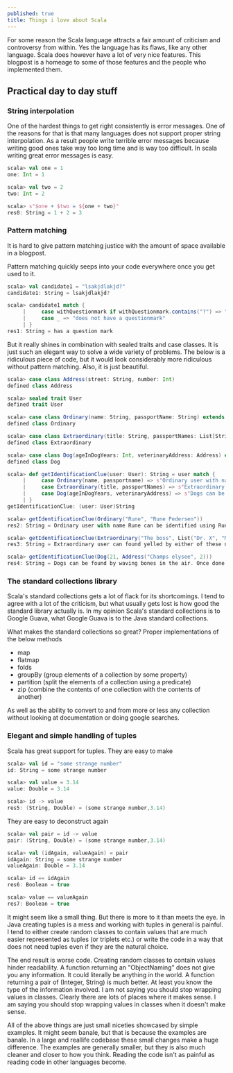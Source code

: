 ```yaml
---
published: true
title: Things i love about Scala
---
```

For some reason the Scala language attracts a fair amount of criticism and controversy from within. Yes the language has its flaws, like any other language. Scala does however have a lot of very nice features. This blogpost is a homeage to some of those features and the people who implemented them.

## Practical day to day stuff

### String interpolation

One of the hardest things to get right consistently is error messages.
One of the reasons for that is that many languages does not support proper string interpolation.
As a result people write terrible error messages because writing good ones take way too long time and is way too difficult.
In scala writing great error messages is easy.
```scala
scala> val one = 1
one: Int = 1

scala> val two = 2
two: Int = 2

scala> s"$one + $two = ${one + two}"
res0: String = 1 + 2 = 3
```

### Pattern matching

It is hard to give pattern matching justice with the amount of space available in a blogpost.

Pattern matching quickly seeps into your code everywhere once you get used to it.

```scala
scala> val candidate1 = "lsakjdlakjd?"
candidate1: String = lsakjdlakjd?

scala> candidate1 match {
     |     case withQuestionmark if withQuestionmark.contains("?") => "has a question mark"
     |     case _ => "does not have a questionmark"
     | }
res1: String = has a question mark
```

But it really shines in combination with sealed traits and case classes.
It is just such an elegant way to solve a wide variety of problems.
The below is a ridiculous piece of code, but it would look considerably more ridiculous without pattern matching.
Also, it is just beautiful.

```scala
scala> case class Address(street: String, number: Int)
defined class Address

scala> sealed trait User
defined trait User

scala> case class Ordinary(name: String, passportName: String) extends User
defined class Ordinary

scala> case class Extraordinary(title: String, passportNames: List[String]) extends User
defined class Extraordinary

scala> case class Dog(ageInDogYears: Int, veterinaryAddress: Address) extends User
defined class Dog

scala> def getIdentificationClue(user: User): String = user match {
     |     case Ordinary(name, passportname) => s"Ordinary user with name $name can be identified using $passportname"
     |     case Extraordinary(title, passportNames) => s"Extraordinary user can found yelled by either of these names ${passportNames.mkString("[", ",", "]")}"
     |     case Dog(ageInDogYears, veterinaryAddress) => s"Dogs can be found by waving bones in the air. Once done can be turned into the nearest veterenarian at ${veterinaryAddress.street} ${veterinaryAddress.number}"
     | }
getIdentificationClue: (user: User)String

scala> getIdentificationClue(Ordinary("Rune", "Rune Pedersen"))
res2: String = Ordinary user with name Rune can be identified using Rune Pedersen

scala> getIdentificationClue(Extraordinary("The boss", List("Dr. X", "Mr. X")))
res3: String = Extraordinary user can found yelled by either of these names [Dr. X,Mr. X]

scala> getIdentificationClue(Dog(21, Address("Champs elysee", 2)))
res4: String = Dogs can be found by waving bones in the air. Once done can be turned into the nearest veterenarian at Champs elysee 2
```

### The standard collections library

Scala's standard collections gets a lot of flack for its shortcomings.
I tend to agree with a lot of the criticism, but what usually gets lost is how good the standard library actually is.
In my opinion Scala's standard collections is to Google Guava, what Google Guava is to the Java standard collections.

What makes the standard collections so great?
Proper implementations of the below methods
- map
- flatmap
- folds
- groupBy (group elements of a collection by some property)
- partition (split the elements of a collection using a predicate)
- zip (combine the contents of one collection with the contents of another)

As well as the ability to convert to and from more or less any collection without looking at documentation or doing google searches.

### Elegant and simple handling of tuples

Scala has great support for tuples.
They are easy to make
```scala
scala> val id = "some strange number"
id: String = some strange number

scala> val value = 3.14
value: Double = 3.14

scala> id -> value
res5: (String, Double) = (some strange number,3.14)
```
They are easy to deconstruct again
```scala
scala> val pair = id -> value
pair: (String, Double) = (some strange number,3.14)

scala> val (idAgain, valueAgain) = pair
idAgain: String = some strange number
valueAgain: Double = 3.14

scala> id == idAgain
res6: Boolean = true

scala> value == valueAgain
res7: Boolean = true
```

It might seem like a small thing.
But there is more to it than meets the eye.
In Java creating tuples is a mess and working with tuples in general is painful.
I tend to either create random classes to contain values that are much easier represented as tuples (or triplets etc.) or write the code in a way that does not need tuples even if they are the natural choice.

The end result is worse code.
Creating random classes to contain values hinder readability.
A function returning an "ObjectNaming" does not give you any information. 
It could literally be anything in the world.
A function returning a pair of (Integer, String) is much better.
At least you know the type of the information involved.
I am not saying you should stop wrapping values in classes.
Clearly there are lots of places where it makes sense.
I am saying you should stop wrapping values in classes when it doesn't make sense.

All of the above things are just small niceties showcased by simple examples.
It might seem banale, but that is because the examples are banale.
In a large and reallife codebase these small changes make a huge difference.
The examples are generally smaller, but they is also much cleaner and closer to how you think.
Reading the code isn't as painful as reading code in other languages become.
